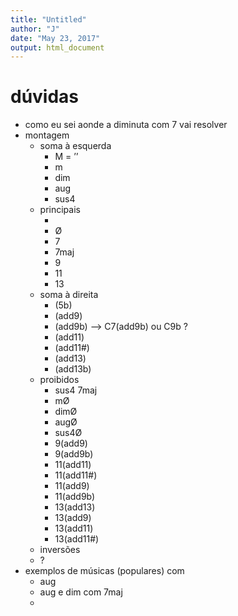 ```yaml
---
title: "Untitled"
author: "J"
date: "May 23, 2017"
output: html_document
---
```


# dúvidas

- como eu sei aonde a diminuta com 7 vai resolver
- montagem
    - soma à esquerda
        - M = ''
        - m
        - dim
        - aug
        - sus4
    - principais
        -
        - Ø
        - 7
        - 7maj
        - 9
        - 11
        - 13
    - soma à direita
        - (5b)
        - (add9)
        - (add9b) --> C7(add9b) ou C9b ?
        - (add11)
        - (add11#)
        - (add13)
        - (add13b)
    - proibidos
        - sus4 7maj
        - mØ
        - dimØ
        - augØ
        - sus4Ø
        - 9(add9)
        - 9(add9b)
        - 11(add11)
        - 11(add11#)
        - 11(add9)
        - 11(add9b)
        - 13(add13)
        - 13(add9)
        - 13(add11)
        - 13(add11#)
    - inversões
    - ?
- exemplos de músicas (populares) com
    - aug
    - aug e dim com 7maj
    - 
